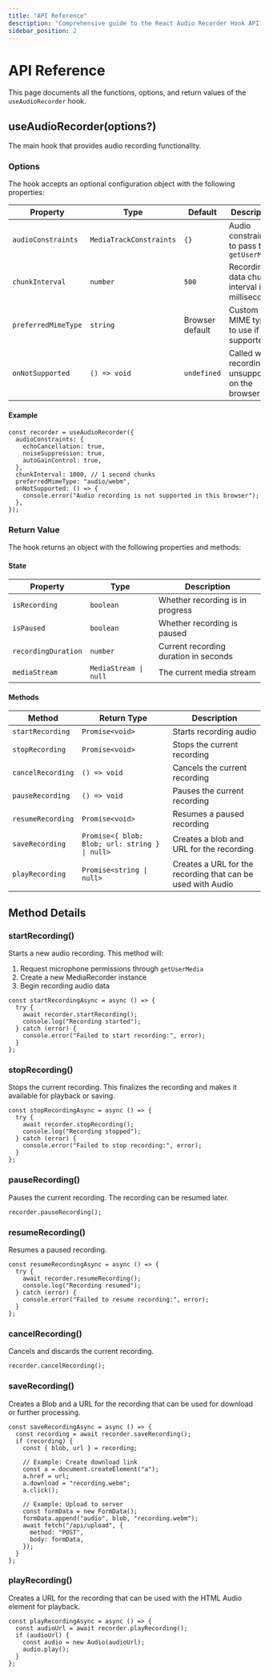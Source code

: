 ```yaml
---
title: "API Reference"
description: "Comprehensive guide to the React Audio Recorder Hook API"
sidebar_position: 2
---
```


# API Reference

This page documents all the functions, options, and return values of the `useAudioRecorder` hook.

## useAudioRecorder(options?)

The main hook that provides audio recording functionality.

### Options

The hook accepts an optional configuration object with the following properties:

| Property            | Type                    | Default         | Description                                         |
| ------------------- | ----------------------- | --------------- | --------------------------------------------------- |
| `audioConstraints`  | `MediaTrackConstraints` | `{}`            | Audio constraints to pass to `getUserMedia`         |
| `chunkInterval`     | `number`                | `500`           | Recording data chunk interval in milliseconds       |
| `preferredMimeType` | `string`                | Browser default | Custom MIME type to use if supported                |
| `onNotSupported`    | `() => void`            | `undefined`     | Called when recording is unsupported on the browser |

#### Example

```tsx
const recorder = useAudioRecorder({
  audioConstraints: {
    echoCancellation: true,
    noiseSuppression: true,
    autoGainControl: true,
  },
  chunkInterval: 1000, // 1 second chunks
  preferredMimeType: "audio/webm",
  onNotSupported: () => {
    console.error("Audio recording is not supported in this browser");
  },
});
```

### Return Value

The hook returns an object with the following properties and methods:

#### State

| Property            | Type                  | Description                           |
| ------------------- | --------------------- | ------------------------------------- |
| `isRecording`       | `boolean`             | Whether recording is in progress      |
| `isPaused`          | `boolean`             | Whether recording is paused           |
| `recordingDuration` | `number`              | Current recording duration in seconds |
| `mediaStream`       | `MediaStream \| null` | The current media stream              |

#### Methods

| Method            | Return Type                                    | Description                                                 |
| ----------------- | ---------------------------------------------- | ----------------------------------------------------------- |
| `startRecording`  | `Promise<void>`                                | Starts recording audio                                      |
| `stopRecording`   | `Promise<void>`                                | Stops the current recording                                 |
| `cancelRecording` | `() => void`                                   | Cancels the current recording                               |
| `pauseRecording`  | `() => void`                                   | Pauses the current recording                                |
| `resumeRecording` | `Promise<void>`                                | Resumes a paused recording                                  |
| `saveRecording`   | `Promise<{ blob: Blob; url: string } \| null>` | Creates a blob and URL for the recording                    |
| `playRecording`   | `Promise<string \| null>`                      | Creates a URL for the recording that can be used with Audio |

## Method Details

### startRecording()

Starts a new audio recording. This method will:

1. Request microphone permissions through `getUserMedia`
2. Create a new MediaRecorder instance
3. Begin recording audio data

```tsx
const startRecordingAsync = async () => {
  try {
    await recorder.startRecording();
    console.log("Recording started");
  } catch (error) {
    console.error("Failed to start recording:", error);
  }
};
```

### stopRecording()

Stops the current recording. This finalizes the recording and makes it available for playback or saving.

```tsx
const stopRecordingAsync = async () => {
  try {
    await recorder.stopRecording();
    console.log("Recording stopped");
  } catch (error) {
    console.error("Failed to stop recording:", error);
  }
};
```

### pauseRecording()

Pauses the current recording. The recording can be resumed later.

```tsx
recorder.pauseRecording();
```

### resumeRecording()

Resumes a paused recording.

```tsx
const resumeRecordingAsync = async () => {
  try {
    await recorder.resumeRecording();
    console.log("Recording resumed");
  } catch (error) {
    console.error("Failed to resume recording:", error);
  }
};
```

### cancelRecording()

Cancels and discards the current recording.

```tsx
recorder.cancelRecording();
```

### saveRecording()

Creates a Blob and a URL for the recording that can be used for download or further processing.

```tsx
const saveRecordingAsync = async () => {
  const recording = await recorder.saveRecording();
  if (recording) {
    const { blob, url } = recording;

    // Example: Create download link
    const a = document.createElement("a");
    a.href = url;
    a.download = "recording.webm";
    a.click();

    // Example: Upload to server
    const formData = new FormData();
    formData.append("audio", blob, "recording.webm");
    await fetch("/api/upload", {
      method: "POST",
      body: formData,
    });
  }
};
```

### playRecording()

Creates a URL for the recording that can be used with the HTML Audio element for playback.

```tsx
const playRecordingAsync = async () => {
  const audioUrl = await recorder.playRecording();
  if (audioUrl) {
    const audio = new Audio(audioUrl);
    audio.play();
  }
};
```
